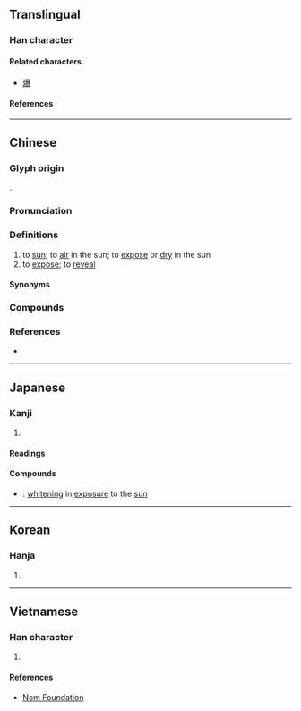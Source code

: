 {{character info}}
==Translingual==

===Han character===
{{Han char|rn=72|rad=日|as=15|sn=19|four=66032|canj=AATE|ids=⿰日暴}}

====Related characters====
* [[爆]]

====References====
{{Han ref|kx=0501.180|dkj=14239|dj=0871.280|hdz=21540.130|uh=66DD}}

----

==Chinese==
{{zh-forms|alt=𣅃-2nd round simp.}}

===Glyph origin===
{{Han etym}}
{{Han compound|日|暴|ls=psc|c1=s|t1=sun|c2=p}}.

===Pronunciation===
{{zh-pron
|m=pù,bào,2nb=variant
|m_note=bào - standard in Mainland in {{zh-l|曝光}}
|c=buk6
|mb=pū
|md=puŏh
|mn=pha̍k/pho̍k/ml:po̍k
|mn_note=pha̍k - vernacular; pho̍k/po̍k - literary
|mn-t=pag8/bao6
|mc=y
|oc=y
|ma=
|cat=v
}}

===Definitions===
{{zh-hanzi}}

# to [[sun]]; to [[air]] in the sun; to [[expose]] or [[dry]] in the sun
# to [[expose]]; to [[reveal]]

====Synonyms====
{{zh-dial|曬}}

===Compounds===
{{zh-der|一曝十寒|多次曝光|中途曝光|曝背|曝光|曝腮龍門|曝露|曝氣|獻曝|曝曬|曝衣|曝光表|曝書|曝鰓龍門|曝獻|野叟曝言|野人獻曝}}

===References===
* {{thcwd|12808}}

----

==Japanese==

===Kanji===
{{ja-kanji|grade=|rs=日15}}

# {{rfdef|ja|sort=日15}}

====Readings====
{{ja-readings
|goon=ぼく
|kanon=ほく
|kanyoon=ばく
|kun=さら-す
}}

====Compounds====
{{der-top|Compounds}}
* {{ja-r|曝白|ばくはく}}: [[whitening]] in [[exposure]] to the [[sun]]
{{der-bottom}}

----

==Korean==

===Hanja===
{{ko-hanja|hangeul=[[포]], [[폭]]|eumhun=|rv=po, pok|mr=p'o, p'ok|y=pho, phok}}

# {{rfdef|ko|sort=日15}}

----

==Vietnamese==

===Han character===
{{vi-readings|rs=日15|reading=bộc}}

# {{rfdef|vi|sort=日15}}

====References====
* [http://nomfoundation.org/common/nom_details.php?codepoint=66dd Nom Foundation]